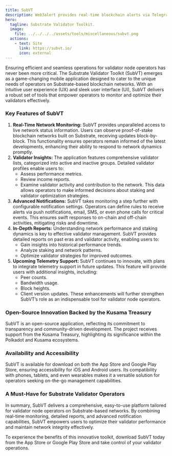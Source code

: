 ```yaml
---
title: SubVT
description: Web3alert provides real-time blockchain alerts via Telegram, Slack, and Discord, keeping users informed about relevant events and activities.
hero:
  tagline: Substrate Validator Toolkit.
  image: 
    file: ../../../../assets/tools/miscellaneous/subvt.png
  actions:
    - text: Site
      link: https://subvt.io/
      icon: external
---
```



Ensuring efficient and seamless operations for validator node operators has never been more critical. The Substrate Validator Toolkit (SubVT) emerges as a game-changing mobile application designed to cater to the unique needs of operators on Substrate-based blockchain networks. With an intuitive user experience (UX) and sleek user interface (UI), SubVT delivers a robust set of tools that empower operators to monitor and optimize their validators effectively.

### Key Features of SubVT
1. **Real-Time Network Monitoring:** SubVT provides unparalleled access to live network status information. Users can observe proof-of-stake blockchain networks built on Substrate, receiving updates block-by-block. This functionality ensures operators remain informed of the latest developments, enhancing their ability to respond to network dynamics promptly.
2. **Validator Insights:** The application features comprehensive validator lists, categorized into active and inactive groups. Detailed validator profiles enable users to:
    - Assess performance metrics.
    - Review income reports.
    - Examine validator activity and contribution to the network.
This data allows operators to make informed decisions about staking and validator optimization strategies.
3. **Advanced Notifications:** SubVT takes monitoring a step further with configurable notification settings. Operators can define rules to receive alerts via push notifications, email, SMS, or even phone calls for critical events. This ensures swift responses to on-chain and off-chain activities, mitigating risks and downtime.
4. **In-Depth Reports:** Understanding network performance and staking dynamics is key to effective validator management. SubVT provides detailed reports on past eras and validator activity, enabling users to:
    - Gain insights into historical performance trends.
    - Analyze staking and network patterns.
    - Optimize validator strategies for improved outcomes.
5. **Upcoming Telemetry Support:** SubVT continues to innovate, with plans to integrate telemetry support in future updates. This feature will provide users with additional insights, including:
    - Peer counts.
    - Bandwidth usage.
    - Block heights.
    - Client version updates.
These enhancements will further strengthen SubVT’s role as an indispensable tool for validator node operators.

### Open-Source Innovation Backed by the Kusama Treasury
SubVT is an open-source application, reflecting its commitment to transparency and community-driven development. The project receives support from the Kusama Treasury, highlighting its significance within the Polkadot and Kusama ecosystems.

### Availability and Accessibility
SubVT is available for download on both the App Store and Google Play Store, ensuring accessibility for iOS and Android users. Its compatibility with phones, tablets, and even wearables makes it a versatile solution for operators seeking on-the-go management capabilities.

### A Must-Have for Substrate Validator Operators
In summary, SubVT delivers a comprehensive, easy-to-use platform tailored for validator node operators on Substrate-based networks. By combining real-time monitoring, detailed reports, and advanced notification capabilities, SubVT empowers users to optimize their validator performance and maintain network integrity effectively.

To experience the benefits of this innovative toolkit, download SubVT today from the App Store or Google Play Store and take control of your validator operations.